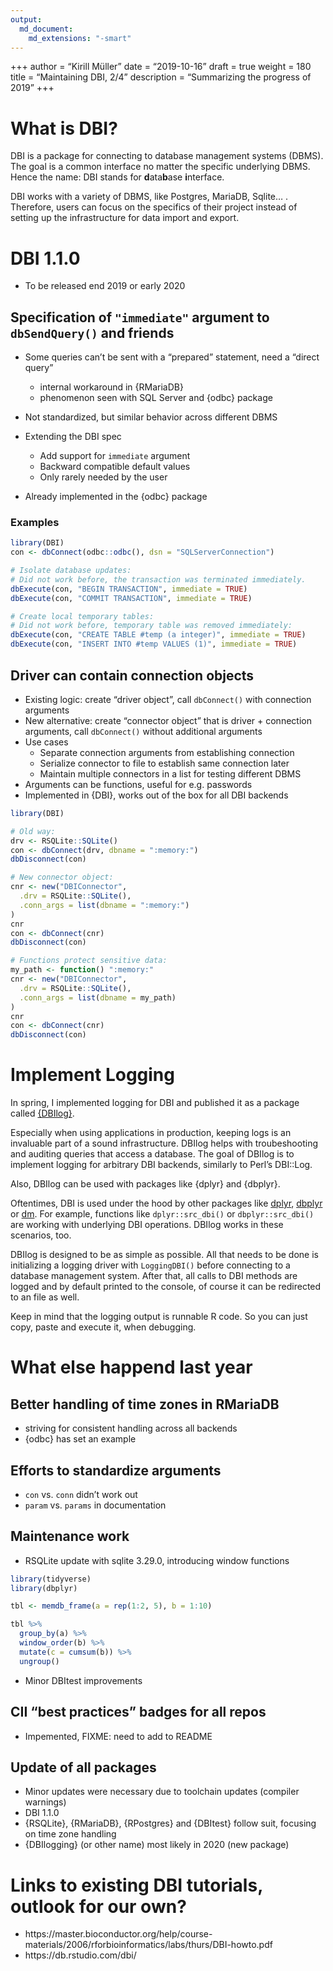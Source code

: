 ```yaml
---
output: 
  md_document:
    md_extensions: "-smart"
---
```


+++
author = "Kirill Müller"
date = "2019-10-16"
draft = true
weight = 180
title = "Maintaining DBI, 2/4"
description = "Summarizing the progress of 2019"
+++


# What is DBI?

DBI is a package for connecting to database management systems (DBMS).
The goal is a common interface no matter the specific underlying DBMS.
Hence the name: DBI stands for **d**ata**b**ase **i**nterface.

DBI works with a variety of DBMS, like Postgres, MariaDB, Sqlite... .
Therefore, users can focus on the specifics of their project instead of setting up the infrastructure for data import and export.

# DBI 1.1.0

- To be released end 2019 or early 2020

## Specification of `"immediate"` argument to `dbSendQuery()` and friends

- Some queries can't be sent with a "prepared" statement, need a "direct query"
    - internal workaround in {RMariaDB}
    - phenomenon seen with SQL Server and {odbc} package

- Not standardized, but similar behavior across different DBMS

- Extending the DBI spec
    - Add support for `immediate` argument
    - Backward compatible default values
    - Only rarely needed by the user

- Already implemented in the {odbc} package

### Examples

```r
library(DBI)
con <- dbConnect(odbc::odbc(), dsn = "SQLServerConnection")

# Isolate database updates:
# Did not work before, the transaction was terminated immediately.
dbExecute(con, "BEGIN TRANSACTION", immediate = TRUE)
dbExecute(con, "COMMIT TRANSACTION", immediate = TRUE)

# Create local temporary tables:
# Did not work before, temporary table was removed immediately:
dbExecute(con, "CREATE TABLE #temp (a integer)", immediate = TRUE)
dbExecute(con, "INSERT INTO #temp VALUES (1)", immediate = TRUE)
```

## Driver can contain connection objects

- Existing logic: create "driver object", call `dbConnect()` with connection arguments
- New alternative: create "connector object" that is driver + connection arguments, call `dbConnect()` without additional arguments
- Use cases
    - Separate connection arguments from establishing connection
    - Serialize connector to file to establish same connection later
    - Maintain multiple connectors in a list for testing different DBMS
- Arguments can be functions, useful for e.g. passwords
- Implemented in {DBI}, works out of the box for all DBI backends

```r
library(DBI)

# Old way:
drv <- RSQLite::SQLite()
con <- dbConnect(drv, dbname = ":memory:")
dbDisconnect(con)

# New connector object:
cnr <- new("DBIConnector",
  .drv = RSQLite::SQLite(),
  .conn_args = list(dbname = ":memory:")
)
cnr
con <- dbConnect(cnr)
dbDisconnect(con)

# Functions protect sensitive data:
my_path <- function() ":memory:"
cnr <- new("DBIConnector",
  .drv = RSQLite::SQLite(),
  .conn_args = list(dbname = my_path)
)
cnr
con <- dbConnect(cnr)
dbDisconnect(con)
```


# Implement Logging

In spring, I implemented logging for DBI and published it as a package called [{DBIlog}](https://github.com/krlmlr/DBIlog).

Especially when using applications in production, keeping logs is an invaluable part of a sound infrastructure.
DBIlog helps with troubeshooting and auditing queries that access a database.
The goal of DBIlog is to implement logging for arbitrary DBI backends, similarly to Perl’s DBI::Log.

Also, DBIlog can be used with packages like {dplyr} and {dbplyr}.

Oftentimes, DBI is used under the hood by other packages like [dplyr](), [dbplyr]() or [dm](). For example, functions like `dplyr::src_dbi()` or `dbplyr::src_dbi()` are working with underlying DBI operations. DBIlog works in these scenarios, too. 

DBIlog is designed to be as simple as possible.
All that needs to be done is initializing a logging driver with `LoggingDBI()` before connecting to a database management system.
After that, all calls to DBI methods are logged and by default printed to the console, of course it can be redirected to an file as well.

Keep in mind that the logging output is runnable R code.
So you can just copy, paste and execute it, when debugging.

# What else happend last year

## Better handling of time zones in RMariaDB

- striving for consistent handling across all backends
- {odbc} has set an example

## Efforts to standardize arguments

- `con` vs. `conn` didn't work out
- `param` vs. `params` in documentation

## Maintenance work

- RSQLite update with sqlite 3.29.0, introducing window functions

```r
library(tidyverse)
library(dbplyr)

tbl <- memdb_frame(a = rep(1:2, 5), b = 1:10)

tbl %>% 
  group_by(a) %>%
  window_order(b) %>% 
  mutate(c = cumsum(b)) %>% 
  ungroup()
```

- Minor DBItest improvements

## CII "best practices" badges for all repos

- Impemented, FIXME: need to add to README

## Update of all packages

- Minor updates were necessary due to toolchain updates (compiler warnings)
- DBI 1.1.0
- {RSQLite}, {RMariaDB}, {RPostgres} and {DBItest} follow suit, focusing on time zone handling
- {DBIlogging} (or other name) most likely in 2020 (new package)

# Links to existing DBI tutorials, outlook for our own?

- https://master.bioconductor.org/help/course-materials/2006/rforbioinformatics/labs/thurs/DBI-howto.pdf
- https://db.rstudio.com/dbi/
